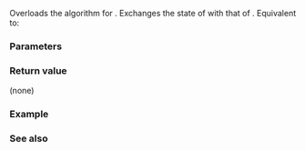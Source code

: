 {{title|swap{{small|(std::mdspan)}}}}
{{cpp/container/mdspan/navbar}}

{{ddcl|since=c++23|
friend constexpr void swap( mdspan&amp; x, mdspan&amp; y ) noexcept;
}}

Overloads the {{ltt|cpp/utility/swap|std::swap}} algorithm for {{rlpt|/|std::mdspan}}. Exchanges the state of {{c|x}} with that of {{c|y}}. Equivalent to:

{{box|
{{c/core|std::}}{{ltt|cpp/utility/swap}}{{c/core|(x.}}{{rlpsi|/#acc_}}{{c/core|, y.}}{{rlpsi|/#acc_}}{{c/core|);}}&lt;br&gt;
{{c/core|std::}}{{ltt|cpp/utility/swap}}{{c/core|(x.}}{{rlpsi|/#map_}}{{c/core|, y.}}{{rlpsi|/#map_}}{{c/core|);}}&lt;br&gt;
{{c/core|std::}}{{ltt|cpp/utility/swap}}{{c/core|(x.}}{{rlpsi|/#ptr_}}{{c/core|, y.}}{{rlpsi|/#ptr_}}{{c/core|);}}
}}

{{cpp/hidden friend|{{tt|std::mdspan}}}}

===Parameters===
{{par begin}}
{{par|x, y|{{rlpt|/|mdspan}} objects whose states to swap}}
{{par end}}

===Return value===
(none)

===Example===
{{example
|code=
|output=
}}

===See also===
{{todo}}

{{langlinks|de|es|ja|ru|zh}}